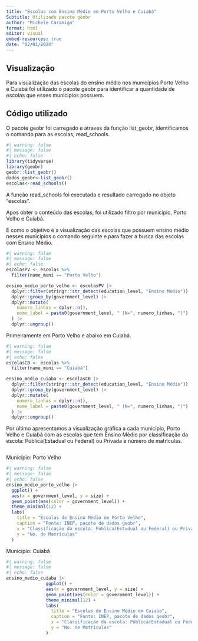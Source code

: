 ---
title: "Escolas com Ensino Médio em Porto Velho e Cuiabá"
Subtitle: Utilizado pacote geobr 
author: "Michele Caramigo"
format: html
editor: visual
embed-resources: true
date: "02/01/2024"
---

## Visualização

Para visualização das escolas do ensino médio nos municípios Porto Velho e Cuiabá foi utilizado o pacote geobr para identificar a quantidade de escolas que esses municipios possuem.

## Código utilizado

O pacote geobr foi carregado e atraves da função list_geobr, identificamos o comando para as escolas, read_schools.

```{r}
#| warning: false
#| message: false
#| echo: false
library(tidyverse)
library(geobr)
geobr::list_geobr()
dados_geobr<-list_geobr()
escolas<-read_schools()
```

A função read_schools foi executada e resultado carregado no objeto "escolas".

Apos obter o conteúdo das escolas, foi utilizado filtro por municipio, Porto Velho e Cuiabá.

E como o objetivo é a visualização das escolas que possuem ensino médio nesses municípios o comando seguinte e para fazer a busca das escolas com Ensino Médio.

```{r}
#| warning: false
#| message: false
#| echo: false
escolasPV <- escolas %>% 
  filter(name_muni == "Porto Velho")  

ensino_medio_porto_velho <- escolasPV |>
  dplyr::filter(stringr::str_detect(education_level, "Ensino Médio")) |>
  dplyr::group_by(government_level) |> 
  dplyr::mutate(
    numero_linhas = dplyr::n(),
    nome_label = paste0(government_level, " (N=", numero_linhas, ")")
  ) |> 
  dplyr::ungroup()

```

Primeiramente em Porto Velho e abaixo em Cuiabá.

```{r}
#| warning: false
#| message: false
#| echo: false
escolasCB <- escolas %>% 
  filter(name_muni == "Cuiabá")

ensino_medio_cuiaba <- escolasCB |>
  dplyr::filter(stringr::str_detect(education_level, "Ensino Médio")) |>
  dplyr::group_by(government_level) |> 
  dplyr::mutate(
    numero_linhas = dplyr::n(),
    nome_label = paste0(government_level, " (N=", numero_linhas, ")")
  ) |> 
  dplyr::ungroup()

```

Por último apresentamos a visualização gráfica a cada município, Porto Velho e Cuiabá com as escolas que tem Ensino Médio por classificação da escola: Pública(Estadual ou Federal) ou Privada e número de matrículas.

```         
```

Município: Porto Velho

```{r}
#| warning: false
#| message: false
#| echo: false
ensino_medio_porto_velho |>
  ggplot() +
  aes(x = government_level, y = size) +
  geom_point(aes(color = government_level)) +
  theme_minimal(12) +
  labs(
    title = "Escolas de Ensino Médio em Porto Velho",
    caption = "Fonte: INEP, pacote de dados geobr",
    x = "Classificação da escola: Pública(Estadual ou Federal) ou Privada",
    y = "No. de Matrículas"
  )
```

Município: Cuiabá

```{r}
#| warning: false
#| message: false
#| echo: false
ensino_medio_cuiaba |>
               ggplot() +
               aes(x = government_level, y = size) +
               geom_point(aes(color = government_level)) +
               theme_minimal(12) +
               labs(
                 title = "Escolas de Ensino Médio em Cuiaba",
                 caption = "Fonte: INEP, pacote de dados geobr",
                 x = "Classificação da escola: Pública(Estadual ou Federal) ou Privada",
                 y = "No. de Matrículas"
               )
```
